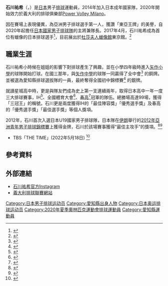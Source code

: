 {{Infobox volleyball player
| name         = 石川祐希<br><small>Yuki Ishikawa</small>
| fullname     = 石川祐希 
| nickname     =Pino、東亞最強排球傳奇
| image        = Yuki Ishikawa (Legavolley 2019).jpg
| birth_date   = {{Birth date and age|1995|12|11|mf=y}}
|birth_place = {{JPN}}[[愛知縣|愛知縣]][[岡崎市|岡崎市]]
| death_date   =
| hometown     =
| height       = 192公分
| weight       = 84公斤
| spike          = {{convert|350|cm}}
| block          = {{convert|330|cm}}
| college        = [[中央大學_(日本)|中央大學]]
| position     = 主攻手
| currentclub  = [[米蘭力量排球|米蘭力量排球]] (Power Volley Milano)
| currentnumber= 14
| years          = 2014–2015<br />2014–2017<br />2016–2018<br />2018–2019<br />2019–2020<br />2020–至今
| teams          = [[摩德納排球|摩德納排球]]<br>[[中央大學_(日本)|中央大學]]<br>[[拉蒂納頂級排球|拉蒂納頂級排球]]<br>Emma Villas Siena<br>Kioene Padova<br>[[米蘭力量排球|米蘭力量排球]]
| nationalyears         = 2014–至今
| nationalteam          = {{flagicon|Japan}} [[日本國家男子排球隊|日本]]
| medaltemplates-expand = yes
| medaltemplates-title  = 奪牌經歷
|medaltemplates=
{{MedalSport | 男子排球 }}
{{MedalCountry | {{JPN}} }}
{{MedalCompetition | [[亞洲運動會|亞洲運動會]]}}
{{MedalSilver | [[2014年亞洲運動會|2014年亞洲運動會]] |[[2014年亞洲運動會|團體]]}}
{{MedalCompetition | [[亞洲排球錦標賽|亞洲排球錦標賽]]}} 
{{MedalGold | [[2015年亞洲男子排球錦標賽|2015德黑蘭]] |[[2015年亞洲男子排球錦標賽|團體]]}}
{{MedalGold | [[2017年亞洲男子排球錦標賽|2017錦石市]] |[[2017年亞洲男子排球錦標賽|團體]]}}
{{MedalBronze | [[2019年亞洲男子排球錦標賽|2019德黑蘭]] |[[2019年亞洲男子排球錦標賽|團體]]}}
{{MedalSilver | [[2021年亞洲男子排球錦標賽|2021千葉市/船橋市]] |[[2021年亞洲男子排球錦標賽|團體]]}}
{{MedalCompetition | [[亞洲盃排球賽|亞洲盃排球賽]]}} 
{{MedalBronze | [[2016年亞洲盃男子排球錦標賽|2016佛統]] |[[2016年亞洲盃男子排球錦標賽|團體]]}}
{{MedalCompetition | [[亞洲青少年排球錦標賽|U18亞洲青年錦標賽]]}}
{{MedalBronze | [[2012年亞洲青少年男子排球錦標賽|2012德黑蘭]] | [[2012年亞洲青少年男子排球錦標賽|團體]]}}
{{MedalCompetition | {{link-en|Hubert Jerzy Wagner紀念賽|Memorial of Hubert Jerzy Wagner}}}}
{{MedalSilver | {{link-en|2015托倫|2015 Memorial of Hubert Jerzy Wagner}} |團體}}
}}

'''石川祐希'''（{{Jpn|j=石川 祐希|rm=Yūki Ishikawa|hg=いしかわ  ゆうき}}，{{bd|1995年|12月11日||}}）是[[日本|日本]]男子[[排球|排球]]運動員，2014年加入日本成年國家隊，2020年開始效力於義大利的排球俱樂部[[米蘭力量排球|Power Volley Milano]]。

因在賽場上表現優異，為亞洲男子排球選手第一人，獲讚「東亞王牌」的美譽，自2020年起擔任[[日本國家男子排球隊|日本國家男子排球隊]]的主將兼隊長。2017年4月，石川祐希成為首位有蠟像的日本排球選手<ref>{{cite news |title=石川祐希選手、等身大フィギュアにご満悦 製作費は2000万円 |url=https://www.oricon.co.jp/news/2089695/full/ |accessdate=2021-09-25 |archive-date=2021-12-26 |archive-url=https://web.archive.org/web/20211226130643/https://www.oricon.co.jp/news/2089695/full/ |dead-url=no }}</ref>，目前展出於[[杜莎夫人蠟像館|杜莎夫人蠟像館]]東京館。<ref>{{cite web |title=Madame Tussauds-Yuki Ishikawa |url=https://www.madametussauds.com/tokyo/whats-inside/culture-and-history/sports/yuki-ishikawa/ |access-date=2021-09-25 |archive-date=2021-08-22 |archive-url=https://web.archive.org/web/20210822141651/https://www.madametussauds.com/tokyo/whats-inside/culture-and-history/sports/yuki-ishikawa/ |dead-url=no }}</ref>


==職業生涯==
石川祐希小時候在姐姐的影響下對排球產生了興趣，並在小學四年級時進入[[矢作小學|矢作小學]]的球隊開始打球。在國三那年，與[[矢作中學|矢作中學]]的球隊一同贏得了全中會<ref>{{Cite web|title=全日本中学校バレーボール選手権大会}}</ref> 的銅牌。並被選為愛知縣排球選拔隊的一員，最終奪得全國初中錦標賽<ref>{{Cite web|title=全国都道府県対抗中学バレーボール大会}}</ref> 的銀牌。

就讀星城高中時，更是與隊友們成為史上第一支連續兩年，取得日本高中一年一度三大排球賽事，IH<ref>{{Cite web|title=全国高等学校総合体育大会バレーボール競技大会}}</ref>、全國體育大會<ref>{{Cite web|title=国民体育大会バレーボール競技}}</ref>、[[全日本排球高等學校錦標賽|春高]]<ref>{{Cite web|title=全日本バレーボール高等学校選手権大会}}</ref>冠軍的隊伍。總勝場高達99場，獲得「三冠王」的稱號。石川更是兩度獲得IH的「最佳陣容獎」「優秀選手獎」及春高的「優秀選手獎」「最佳選手獎」等個人獎項。

2012年，石川首次入選日本U19國家男子排球隊，日本隊在[[伊朗|伊朗]]舉行的[[2012年亞洲青年男子排球錦標賽|2012年亞洲青年男子排球錦標賽]]上獲得金牌，石川於該場賽事獲得“最佳主攻手”的獎項。<ref>{{cite web|url=https://www.jva.or.jp/index.php/international/2012/asiayouthmens/member|title=第9回アジアユース男子運動員権大會 - 日本代表メンバー|website=jva.or.jp|access-date=23 July 2021|archive-date=2021-04-08|archive-url=https://web.archive.org/web/20210408171911/https://www.jva.or.jp/index.php/international/2012/asiayouthmens/member|dead-url=no}}</ref><ref>{{cite web|url=https:// www.jva.or.jp/index.php/international/2012/asiayouthmens/result|title=第9回アジアユース男子運動員権大會 - 試合結果|website=jva.or.jp|access-date=25 June 2021} }</ref>

2013年，石川作為國家隊代表參加了[[2013年世界青少年男子排球錦標賽|世界青少年男子排球錦標賽]]，日本隊獲得第 17 名。<ref>{{cite web|url=https://www.jva.or.jp/index. php/international/2013/boysU19world/member|title=第13回世界ユース男子運動員権大會（U-19） - 日本代表メンバー|website=jva.or.jp|access-date=25 June 2021}}</ref ><ref>{{cite web|url=http://www.fivb.org/EN/volleyball/competitions/U19/2013/Teams.asp?Team=JPN|title=2013 FIVB 男排 U19 日本世錦賽團隊構成|website=fivb.org|access-date=2021 年 6 月 25 日|archive-date=2021-06-07|archive-url=https://web.archive.org/web/20210607123523/http://www.fivb.org/EN/volleyball/competitions/U19/2013/Teams.asp?Team=JPN|dead-url=no}}</ref>同年他繼續參加[[2013年世界青年男子排球錦標賽|世界青年男子排球錦標賽]]，日本隊獲得第 10 名。

2014年，石川再次被國家隊徵召，在[[2014年亞洲運動會|仁川亞運]]。日本隊以1-3的比分負于[[伊朗國家男子排球隊|伊朗隊]]後獲得銀牌，石川一戰成名。
同年10月，參與了 [[亞洲青年排球錦標賽|亞洲U20青年排球錦標賽]] ，並帶領球隊獲得第 5 名的成績。

2014-15年期間，大學一年級的石川以交換學生的名義遠赴[[義大利|義大利]]，在當時在義大利頂尖職業球隊[[摩德納排球|帕馬雷焦摩德納]]進行為期三個月的排球留學，寫下日本史上最年輕旅義球員的紀錄。<ref>{{cite web|url=https://shikoku-np.co.jp/sports/general/20141010000421|title=バレー、石川がイタリア短期留学／学生初の海外挑戦|website=shikoku-np.co.jp|access-date=16 July 2021|archive-date=2014-10-10|archive-url=https://web.archive.org/web/20141010212227/http://www.shikoku-np.co.jp/sports/general/20141010000421|dead-url=no}}</ref>

2015-16年期間，石川返回日本並與[[中央大學_(日本)|中央大學]]的隊友們一起奪下了全日校際排球錦標賽的冠軍，是自石川入學來第三次奪冠。

2016年，石川再次遠赴義大利，加盟[[拉蒂納頂級排球|Top Volley Latina]]。 <ref>{{cite web|url=https://www.latinatoday.it/sport/pallavolo-yuki-ishikawa-top-volley-latina.html|title=Pallavolo, ecco Yuki Ishikawa: il talento giapponese della Top Volley arriva a Latina|website=latinatoday.it|access-date=23 July 2021|archive-date=2021-07-23|archive-url=https://web.archive.org/web/20210723124639/https://www.latinatoday.it/sport/pallavolo-yuki-ishikawa-top-volley-latina.html|dead-url=no}}</ref><ref>{{cite web|url=https://www.latinatoday.it/sport/pallavolo-top-volley-prolunga-ishikawa.html|title=Pallavolo, Yuki Ishikawa rimane Latina: sarà ancora un giocatore della Top Volley|website=latinatoday.it|access-date=23 July 2021|archive-date=2021-07-23|archive-url=https://web.archive.org/web/20210723124634/https://www.latinatoday.it/sport/pallavolo-top-volley-prolunga-ishikawa.html|dead-url=no}}</ref>但名義上他仍然為[[中央大學_(日本)|中央大學法學部]]效力，並參與日本大學校際間的比賽。

2017年，日本隊在世界聯賽及亞俱杯獲得亞軍，並在亞錦賽獲得冠軍，石川獲得“最佳主攻手”及“最有價值球員”的獎項。

2018年至[[中央大學_(日本)|中央大學法學部]]畢業後，石川與意大利球隊Emma Villas Siena簽下了自己的第一份職業合約，並在下一個賽季轉會至 [[Kioene_Padova|Kioene Padova]]。

2019年的[[2019年世界盃男子排球賽|世界盃排球賽]]日本隊拿下第四名，創下日本28年來最佳紀錄，石川更榮登賽會最佳主攻手。

2020年的賽季轉會至[[米蘭力量排球|Power Volley Milano]]，合約效力至 2021-22 賽季。12月9日，石川與多位聯賽球員確診新冠肺炎，<ref>{{cite news |title=バレー石川祐希がコロナ陽性　容体安定、自宅で療養 |url=https://www.nikkansports.com/sports/news/202012090000183.html |accessdate=2021-09-26 |archive-date=2021-10-07 |archive-url=https://web.archive.org/web/20211007025502/https://www.nikkansports.com/sports/news/202012090000183.html |dead-url=no }}</ref>29日宣布康復並復出。

2021年，石川獲選為日本男排國家隊隊長，出戰[[2020年夏季奧林匹克運動會排球比賽|東京奧運]]。並帶領日本隊睽違29年闖進八強賽，在八強賽以0-3敗給了當時世界排名第一的[[巴西國家男子排球隊|巴西]]。

2022年獲續任為日本男排國家隊隊長，將帶領國家隊參加該年度的[[男子排球國家聯賽|男子排球國家聯賽]]及後續的國家級比賽。<ref>{{Cite web|title=男子バレー代表が始動記者会見 西田有志「石川選手の言われた（リーダー格）2，3人になれるようにしたい」高橋藍「持ち味のレシーブを活かしたい」大塚達宣「アグレッシブなプレーで貢献したい」（バレーボールマガジン）|url=https://news.yahoo.co.jp/articles/eaa4174b062e5dbb6d0d2821d6906bb019adb708|access-date=2022-05-19|work=Yahoo!ニュース|language=ja}}</ref>5月26日，[[米蘭力量排球|米蘭力量排球]]官方宣布石川續約至2022-23賽季，這是他連續第三年在米蘭力量排球效力。<ref>{{Cite web|title=【バレー】石川祐希がミラノとの契約更新、３季目へ「チームの主軸としてチームを勝利に導く」（日刊スポーツ）|url=https://news.yahoo.co.jp/articles/b5b49acfde3c454fbee9fc9ed8022d43e28e3782|access-date=2022-05-27|work=Yahoo!ニュース|language=ja}}</ref>

==經歷==
*全日本青年代表隊
*[[日本國家男子排球隊|日本代表]]：2014年至今
**世界盃：2015年-2019年
**世界大冠軍盃：2017年
**世界錦標賽：2018年
**奧林匹克運動會：2021年（東京2020）擔任隊長

==榮譽==
===國家隊===
;{{JPN}}
* [[2012年亞洲青少年男子排球錦標賽|2012年亞洲青少年男子排球錦標賽]]：{{bronze3}}'''銅牌'''
* [[2014年亞洲運動會男子排球比賽|2014年亞洲運動會]]：{{silver2}}'''銀牌'''
* 2015 Hubert Jerzy Wagner排球友誼賽：{{silver2}}'''銀牌'''
* [[2015年亞洲男子排球錦標賽|2015年亞洲男子排球錦標賽]]：{{gold1}}'''金牌'''
* [[2016年亞洲盃男子排球錦標賽|2016年亞洲盃男子排球錦標賽]]：{{bronze3}}'''銅牌'''
* [[2017年亞洲男子排球錦標賽|2017年亞洲男子排球錦標賽]]：{{gold1}}'''金牌'''
* [[2019年亞洲男子排球錦標賽|2019年亞洲男子排球錦標賽]]：{{bronze3}}'''銅牌'''
* [[2020年夏季奧林匹克運動會|2020東京奧運]]（延期至2021年舉行）：'''八強賽'''
* [[2021年亞洲男子排球錦標賽|2021年亞洲男子排球錦標賽]]：{{silver2}}'''銀牌'''

===個人===
* [[2012年亞洲青少年男子排球錦標賽|2012年亞洲青少年男子排球錦標賽]] - 最佳得分手
* 2015 Hubert Jerzy Wagner紀念賽 - 最佳接發員
* [[2015年世界盃男子排球賽|2015年世界盃男子排球賽]] - 最佳主攻手
* [[2016年夏季奧林匹克運動會男子排球比賽參賽資格|2016第一屆奧運世界資格賽]]- 最佳主攻手
* [[2017年亞洲男子排球錦標賽|2017年亞洲男子排球錦標賽]]–最有價值選手（MVP）
* [[2017年亞洲男子排球錦標賽|2017年亞洲男子排球錦標賽]]–最佳主攻手
* 2018中央大學第35屆學員體育會賞–特別賞
* [[2019年亞洲男子排球錦標賽|2019年亞洲男子排球錦標賽]]–最佳主攻手
* [[2019年世界盃男子排球賽|2019年世界盃男子排球賽]]–最佳主攻手
* [[2021年亞洲男子排球錦標賽|2021年亞洲男子排球錦標賽]]–最佳主攻手

====職業賽季獎====
*2017–2018 [[義大利排球聯賽|義大利排球聯賽]] (季後賽第5名–第二天第8場決賽) – 最有價值選手
*2017–2018 義大利排球聯賽 (季後賽第5名–八強賽第一天) – 最有價值選手
*2017–2018 義大利排球聯賽 (季後賽第5名–準決賽第一天) – 最有價值選手
*2019–2020 義大利排球聯賽 (常規賽–第七天第1回合) – 最有價值選手
*2019–2020 義大利排球聯賽 (常規賽–第八天第1回合) – 最有價值選手
*2019–2020 義大利排球聯賽 (常規賽–第十天第1回合) – 最有價值選手
*2020–2021 義大利排球聯賽 (義大利盃–A組–第一天第8場決賽) – 最有價值選手
*2020–2021 義大利排球聯賽 (常規賽–第二天第1回合) – 最有價值選手
*2020–2021 義大利排球聯賽 (常規賽–第四天第1回合) – 最有價值選手
*2020–2021 義大利排球聯賽 (常規賽–第九天第1回合) – 最有價值選手
*2020–2021 義大利排球聯賽 (季後賽第5名–Group–第四天第1回合) – 最有價值選手
*2020–2021 義大利排球聯賽 (季後賽第5名–Group–第七天第1回合) – 最有價值選手

====頭銜讚譽====
*2019 [[2019年男子排球國家聯賽|2019年男子排球國家聯賽]] (預選賽) – 第二位最佳主攻手
*2020–2021 {{link-en|CEV挑戰盃|2020–21 CEV Challenge Cup}} – 決賽最佳五球

===團體===
====初中====
* 2010全日本中學排球錦標賽 [[File:Bronze_medal_with_cup.svg|19px]]'''季軍'''
* 2010全國縣級初中排球錦標賽（JOC少年奧林匹克杯）[[File:Silver_medal_with_cup.svg|19px]] '''亞軍'''

====高中====
* 2011 [[全國高等學校綜合體育大會|全國高等學校綜合體育大會]]排球錦標賽 [[File:Bronze_medal_with_cup.svg|19px]] '''季軍'''
* 2012 [[全國高等學校綜合體育大會|全國高等學校綜合體育大會]]排球錦標賽 [[File:Gold_medal_with_cup.svg|19px]] '''冠軍'''
* 2012 [[國民體育大會|國民體育大會]]排球賽 [[File:Gold_medal_with_cup.svg|19px]] '''冠軍'''
* 2013 校友會活動鼓勵獎<ref>{{cite web|url=https://www.seijoh.ed.jp/cgi-bin/blog/diary.cgi?no=1500|title=今日から3学期！|website=www.seijoh.ed.jp|access-date=26 August 2021|archive-date=2021-08-26|archive-url=https://web.archive.org/web/20210826160721/https://www.seijoh.ed.jp/cgi-bin/blog/diary.cgi?no=1500|dead-url=no}}</ref>
* 2013 [[全日本排球高等学校选手权大会|全日本排球高等学校选手权大会]] [[File:Gold_medal_with_cup.svg|19px]] '''冠軍'''
* 2013 [[豐明市|豐明市]]運動賞<ref>{{cite web|url=https://www.seijoh.ed.jp/cgi-bin/blog/diary.cgi?no=1528|title=豊明市スポーツ賞・体育協会表彰|website=www.seijoh.ed.jp|access-date=26 August 2021|archive-date=2021-08-26|archive-url=https://web.archive.org/web/20210826160743/https://www.seijoh.ed.jp/cgi-bin/blog/diary.cgi?no=1528|dead-url=no}}</ref>
* 2013 [[全國高等學校綜合體育大會|全國高等學校綜合體育大會]]排球錦標賽 [[File:Gold_medal_with_cup.svg|19px]] '''冠軍'''
* 2013 [[國民體育大會|國民體育大會]]排球賽 [[File:Gold_medal_with_cup.svg|19px]] '''冠軍'''
* 2014 校友會活動鼓勵獎<ref>{{cite web|url=https://www.seijoh.ed.jp/cgi-bin/blog/diary.cgi?no=1877|title=３学期始業式|website=www.seijoh.ed.jp|access-date=26 August 2021|archive-date=2021-08-26|archive-url=https://web.archive.org/web/20210826163644/https://www.seijoh.ed.jp/cgi-bin/blog/diary.cgi?no=1877|dead-url=no}}</ref>
* 2014 [[全日本排球高等学校选手权大会|全日本排球高等学校选手权大会]] [[File:Gold_medal_with_cup.svg|19px]] '''冠軍'''
* 2014 [[豐明市|豐明市]]運動賞<ref>{{cite web|url=https://www.seijoh.ed.jp/cgi-bin/blog/diary.cgi?no=1912|title=豊明市スポーツ賞・豊明市体育協会表彰授賞式|website=www.seijoh.ed.jp|access-date=26 August 2021|archive-date=2021-08-26|archive-url=https://web.archive.org/web/20210826161325/https://www.seijoh.ed.jp/cgi-bin/blog/diary.cgi?no=1912|dead-url=no}}</ref>

====大學====
* 2014 春季日本大學排球聯賽 [[File:Gold_medal_with_cup.svg|19px]] '''冠軍'''
* 2014 {{link-jp|全日本大學排球男女錦標賽|全日本バレーボール大学男女選手権大会}} [[File:Gold_medal_with_cup.svg|19px]] '''冠軍'''  
* 2015 第61回學員體育會賞【優秀團體賞】<ref>{{cite news|url=https://www.chuo-u.ac.jp/uploads/2015/07/48a95934f7258596783d01d1b1367a0e.pdf?1629877815157|title=第61回学員体育会賞【優秀団体賞】|website=www.chuo-u.ac.jp|access-date=26 August 2021|archive-date=2021-12-01|archive-url=https://web.archive.org/web/20211201174948/https://www.chuo-u.ac.jp/uploads/2015/07/48a95934f7258596783d01d1b1367a0e.pdf?1629877815157|dead-url=no}}</ref>
* 2015 第32回學員會會長賞【運動領域個人賞】<ref>{{cite news|url=https://www.chuo-u.ac.jp/uploads/2015/07/48a95934f7258596783d01d1b1367a0e.pdf?1629877815157|title=第32回学員会会長賞【スポーツの分野（個人）】|website=www.chuo-u.ac.jp|access-date=26 August 2021|archive-date=2021-12-01|archive-url=https://web.archive.org/web/20211201174948/https://www.chuo-u.ac.jp/uploads/2015/07/48a95934f7258596783d01d1b1367a0e.pdf?1629877815157|dead-url=no}}</ref>
* 2015 春季日本大學排球聯賽 [[File:Gold_medal_with_cup.svg|19px]] '''冠軍''' 
* 2015 秋季日本大學排球聯賽 [[File:Gold_medal_with_cup.svg|19px]] '''冠軍'''
* 2015 {{link-jp|全日本大學排球男女錦標賽|全日本バレーボール大学男女選手権大会}} [[File:Gold_medal_with_cup.svg|19px]] '''冠軍'''
* 2016 第29回涉谷健一獎勵賞【體育領域】<ref>{{cite news|url=https://www.chuo-u.ac.jp/uploads/2016/03/0bc7b14664de964c7ef529ac7656dd42.pdf?1629877496407|title=第29回渋谷健一奨励賞【体育の分野】|website=www.chuo-u.ac.jp|access-date=26 August 2021|archive-date=2021-12-01|archive-url=https://web.archive.org/web/20211201164414/https://www.chuo-u.ac.jp/uploads/2016/03/0bc7b14664de964c7ef529ac7656dd42.pdf?1629877496407|dead-url=no}}</ref>
* 2016 第62回學員體育會賞【優秀團體賞】<ref>{{cite news|url=https://www.chuo-u.ac.jp/uploads/2016/03/0bc7b14664de964c7ef529ac7656dd42.pdf?1629877496407|title=第62回学員体育会賞【優秀団体賞】|website=www.chuo-u.ac.jp|access-date=26 August 2021|archive-date=2021-12-01|archive-url=https://web.archive.org/web/20211201164414/https://www.chuo-u.ac.jp/uploads/2016/03/0bc7b14664de964c7ef529ac7656dd42.pdf?1629877496407|dead-url=no}}</ref>
* 2016 第33回學員會會長賞【運動領域個人賞】<ref>{{cite news|url=https://www.chuo-u.ac.jp/uploads/2016/03/0bc7b14664de964c7ef529ac7656dd42.pdf?1629877496407|title=第33回学員会会長賞【スポーツの分野（個人）】|website=www.chuo-u.ac.jp|access-date=26 August 2021|archive-date=2021-12-01|archive-url=https://web.archive.org/web/20211201164414/https://www.chuo-u.ac.jp/uploads/2016/03/0bc7b14664de964c7ef529ac7656dd42.pdf?1629877496407|dead-url=no}}</ref>
* 2016 春季日本大學排球聯賽 [[File:Bronze_medal_with_cup.svg|19px]] '''季軍'''–因國家隊訓練並未全程參與
* 2016 東日本大學排球錦標賽 [[File:Bronze_medal_with_cup.svg|19px]] '''季軍'''–因國家隊訓練並未全程參與
* 2016 秋季日本大學排球聯賽 [[File:Gold_medal_with_cup.svg|19px]] '''冠軍'''
* 2016 {{link-jp|全日本大學排球男女錦標賽|全日本バレーボール大学男女選手権大会}} [[File:Gold_medal_with_cup.svg|19px]] '''冠軍'''
* 2017 第63回學員體育會賞【優秀團體賞】<ref>{{cite news|url=https://www.chuo-u.ac.jp/uploads/2017/03/2016_gakuseisyoureisyouichirann_web.pdf?1629899353377|title=第63回学員体育会賞【優秀団体賞】|website=www.chuo-u.ac.jp|access-date=26 August 2021|archive-date=2021-12-01|archive-url=https://web.archive.org/web/20211201164322/https://www.chuo-u.ac.jp/uploads/2017/03/2016_gakuseisyoureisyouichirann_web.pdf?1629899353377|dead-url=no}}</ref>
* 2017 第33回學員會會長賞【運動領域團體賞】<ref>{{cite news|url=https://www.chuo-u.ac.jp/uploads/2017/03/2016_gakuseisyoureisyouichirann_web.pdf?1629899353377|title=第34回学員会会長賞【優スポーツの分野（団体）】|website=www.chuo-u.ac.jp|access-date=26 August 2021|archive-date=2021-12-01|archive-url=https://web.archive.org/web/20211201164322/https://www.chuo-u.ac.jp/uploads/2017/03/2016_gakuseisyoureisyouichirann_web.pdf?1629899353377|dead-url=no}}</ref>
* 2017 春季日本大學排球聯賽 [[File:Silver_medal_with_cup.svg|19px]] '''亞軍'''
* 2017 東日本大學排球錦標賽 [[File:Gold_medal_with_cup.svg|19px]] '''冠軍'''–因國家隊訓練並未全程參與
* 2017 {{link-jp|全日本大學排球男女錦標賽|全日本バレーボール大学男女選手権大会}} [[File:Bronze_medal_with_cup.svg|19px]] '''季軍'''
* 2018 第64回學員體育會賞【努力團體賞】<ref>{{cite news|url=https://www.chuo-u.ac.jp/uploads/2018/04/new_2017_gakuseisyoureisyouichiran_web-1.pdf?1629876650712|title=第64回学員体育会賞【努力団体賞】|website=www.chuo-u.ac.jp|access-date=31 August 2021|archive-date=2021-12-01|archive-url=https://web.archive.org/web/20211201164302/https://www.chuo-u.ac.jp/uploads/2018/04/new_2017_gakuseisyoureisyouichiran_web-1.pdf?1629876650712|dead-url=no}}</ref>

====義大利聯賽====
* 2014–2015 義大利盃 [[File:Coccarda_Coppa_Italia.svg|19px]]'''冠軍'''，所屬隊[[摩德纳排球|摩德納排球]] –作為替補上場，得1分
* 2014–2015 {{link-en|義大利Serie A1聯賽|2014–15 Men's Volleyball Serie A1}}[[File:Silver_medal_with_cup.svg|19px]] '''亞軍'''，所屬隊Parmareggio Modena–作為替補上場，得28分
* 2020–2021 {{link-en|CEV挑戰盃|2020–21 CEV Challenge Cup}}[[File:Challenge_Cup_trophy.svg|14px]] '''冠軍'''，所屬隊[[米蘭力量排球|米蘭力量排球]]

==所屬球隊==
* {{flagicon|JPN}} {{link-jp|岡崎市立矢作南小學校|岡崎市立矢作南小学校}}
* {{flagicon|JPN}} {{link-jp|岡崎市立矢作中學校|岡崎市立矢作中学校}}
* 2011-2014年：{{flagicon|JPN}} {{link-jp|星城高等學校|星城高等学校}}
* 2014-2018年：{{flagicon|JPN}} [[中央大學_(日本)|中央大學]]
* 2014-2015年：{{flagicon|ITA}} [[摩德纳排球|摩德納排球]]<ref>[http://www.sponichi.co.jp/sports/news/2014/10/11/kiji/K20141011009082220.html バレー、石川がイタリア短期留学／学生初の海外挑戦{{webarchive|url=https://web.archive.org/web/20141223163606/http://www.sponichi.co.jp/sports/news/2014/10/11/kiji/K20141011009082220.html |date=2014-12-23 }}</ref> 
* 2016-2017年：{{flagicon|ITA}} [[拉蒂納頂級排球|拉蒂納頂級排球]]
* 2018-2019年：{{flagicon|ITA}} {{link-en|Emma Villas Siena|Emma Villas Siena}}
* 2019-2020年：{{flagicon|ITA}} {{link-en|Kioene Padova|Pallavolo Padova}}
* 2020-2023年：{{flagicon|ITA}} [[米蘭力量排球|米蘭力量排球]]

==個人生活==
* 石川國小時與母親一起參觀姊姊的排球隊練習，遊戲時無意間打出扣球，受到教練賞識開始其排球生涯。
* 是日本排球選手[[西田有志|西田有志]]與[[高橋藍|高橋藍]]所崇拜的選手之一，兩位均受其影響而旅義加入A1排球聯盟職業球隊。
* 他的妹妹{{link-jp|石川真佑|石川真佑}}亦是國家隊排球選手，目前效力於[[滋賀縣|滋賀縣]][[大津市|大津市]]的職業球隊[[東麗箭_(女子排球)|東麗箭]]。

== 商業價值 ==

*石川自2018年起與日本運動品牌{{link-jp|迪桑特|デサント}}(DESCENTE)、[[明治_(企業)|明治企業]]的胺基酸品牌「VAAM」簽訂贊助合約。<ref>{{Cite web|title=明治と石川祐希選手がサポート契約を締結 ～アミノ酸ブランド「VAAM」が世界への飛躍をサポート～|url=https://www.meiji.co.jp/corporate/pressrelease/2018/20180926_01.html|access-date=2022-04-10|work=株式会社 明治 - Meiji Co., Ltd.|language=ja}}</ref><ref>{{Cite web|title=『デサント』『スキンズ』バレーボール 石川祐希選手との新規アドバイザリー契約締結に関して|url=https://www.descente.co.jp/jp/press_releases/post-44125/|access-date=2022-04-10|last=DESCENTE|work=DESCENTE LTD.｜株式会社デサント}}</ref>
* 安聯米蘭總裁Lucio Fusaro於2022年1月時透露，儘管因疫情無法親自前往義大利觀看比賽，部分日本和泰國的石川選手的粉絲依舊購買60張季票以示對球隊的支持。<ref>{{Cite web|title=Superlega, budget e investimenti: si cambia strada?|url=https://www.gazzetta.it/Volley/28-01-2022/volley-superlega-budget-investimenti-si-cambia-strada-4301141863275.shtml|access-date=2022-04-10|work=La Gazzetta dello Sport|language=it}}</ref>
* 入選[[日本奧林匹克委員會|日本奧委會]]於2022年公布的Team Japan十三位象徵運動員之一，展現讓民眾憧憬的影響力。<ref>{{Cite web |title=JOC - TEAMJAPANシンボルアスリート、ネクストシンボルアスリートの決定について |url=http://www.joc.or.jp/news/detail.html?id=15221 |website=日本オリンピック委員会（JOC） |language=ja |access-date=2022-06-24}}</ref>

==參與演出==
'''MV'''
* [[色情塗鴉|色情塗鴉]]樂團：「キング&クイーン／Montage」（2017年）<ref>{{cite web|url=https://www.m-on-music.jp/0000224116/|title=ルノグラフィティ、新曲「キング＆クイーン」MVにバレーボール柳田将洋選手＆石川祐希選手が出演|website=https://www.m-on-music.jp/|access-date=25 September 2021|archive-date=2021-09-25|archive-url=https://web.archive.org/web/20210925013629/https://www.m-on-music.jp/0000224116/|dead-url=no}}</ref>
'''電視節目'''
* [[TBS|TBS]]「[[情熱大陸|情熱大陸]]」（2022年4月24日）<ref>{{Cite web|title=石川祐希（プロバレーボール選手） {{!}} 情熱大陸|url=https://www.mbs.jp/jounetsu/2022/04_24.shtml|access-date=2022-05-19|work=MBS 毎日放送|language=ja}}</ref>
* TBS「THE TIME」(2022年5月18日) <ref>{{Cite web|title=男子バレー代表・石川祐希がＴＢＳ安住アナに朝から強烈スパイク！ 掛け合いも好評 – 東京スポーツ新聞社|url=https://www.tokyo-sports.co.jp/entame/news/4199261/|access-date=2022-05-19|work=東スポＷeb|language=ja}}</ref>

==參考資料==
{{Reflist}}

==外部連結==
* [https://www.instagram.com/yuki_ishikawa_official 石川祐希官方Instagram] {{Wayback|url=https://www.instagram.com/yuki_ishikawa_official |date=20201103200518 }}
* [http://www.legavolley.it/DettaglioAtleta.asp?IdAtleta=ISH-YUK-95 義大利排球聯賽網站] {{Wayback|url=http://www.legavolley.it/DettaglioAtleta.asp?IdAtleta=ISH-YUK-95 |date=20160811134918 }}

{{s-start}}
{{s-ach|aw}}
{{succession box |
  | before = –
  | after = TBD
  | title = [[世界盃排球賽|世界盃]]<br>最佳主攻手
  | years = [[2015年世界盃男子排球賽|2015]]<br /> <small>ex aequo {{flagicon|ITA}} [[奥斯马尼·胡安托雷纳|奥斯马尼·胡安托雷纳]]</small>
|}}
{{s-end}}

{{DEFAULTSORT:Ishikawa, Yuki}}
[[Category:日本男子排球运动员|Category:日本男子排球运动员]]
[[Category:愛知縣出身人物|Category:愛知縣出身人物]]
[[Category:日本奥运排球运动员|Category:日本奥运排球运动员]]
[[Category:2020年夏季奧林匹克運動會排球運動員|Category:2020年夏季奧林匹克運動會排球運動員]]
[[Category:愛知縣運動員|Category:愛知縣運動員]]